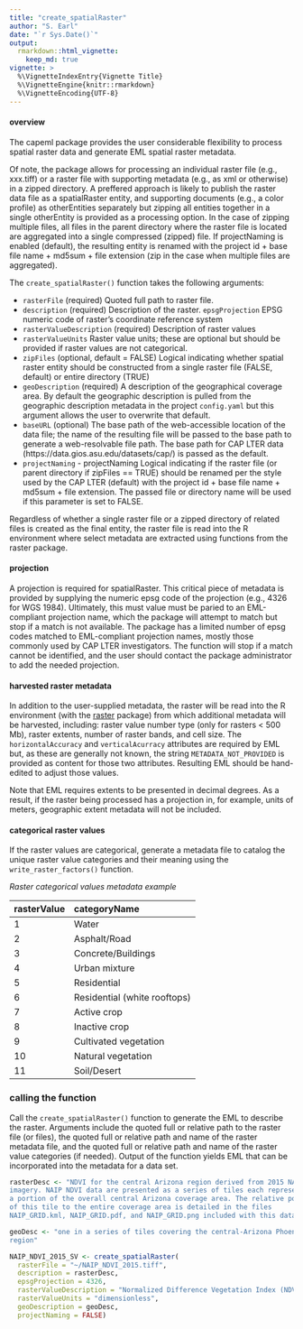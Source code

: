 ```yaml
---
title: "create_spatialRaster"
author: "S. Earl"
date: "`r Sys.Date()`"
output: 
  rmarkdown::html_vignette:
    keep_md: true
vignette: >
  %\VignetteIndexEntry{Vignette Title}
  %\VignetteEngine{knitr::rmarkdown}
  %\VignetteEncoding{UTF-8}
---
```


#### overview

The capeml package provides the user considerable flexibility to process spatial
raster data and generate EML spatial raster metadata. 

Of note, the package allows for processing an individual raster file (e.g.,
xxx.tiff) or a raster file with supporting metadata (e.g., as xml or otherwise)
in a zipped directory. A preffered approach is likely to publish the raster
data file as a spatialRaster entity, and supporting documents (e.g., a color
profile) as otherEntities separately but zipping all entities together in a
single otherEntity is provided as a processing option. In the case of zipping
multiple files, all files in the parent directory where the raster file is
located are aggregated into a single compressed (zipped) file. If projectNaming
is enabled (default), the resulting entity is renamed with the project id +
base file name + md5sum + file extension (zip in the case when multiple files
are aggregated).

The `create_spatialRaster()` function takes the following arguments:

- `rasterFile` (required) Quoted full path to raster file.
- `description` (required) Description of the raster.  `epsgProjection` EPSG
  numeric code of raster's coordinate reference system
- `rasterValueDescription` (required) Description of raster values
* `rasterValueUnits` Raster value units; these are optional but should be
  provided if raster values are not categorical.
- `zipFiles` (optional, default = FALSE) Logical indicating whether spatial
  raster entity should be constructed from a single raster file (FALSE,
  default) or entire directory (TRUE)
- `geoDescription` (required) A description of the geographical coverage area.
  By default the geographic description is pulled from the geographic
  description metadata in the project `config.yaml` but this argument allows
  the user to overwrite that default.
- `baseURL` (optional) The base path of the web-accessible location of the data
  file; the name of the resulting file will be passed to the base path to
  generate a web-resolvable file path. The base path for CAP LTER data
  (https://data.gios.asu.edu/datasets/cap/) is passed as the default.
- `projectNaming` - projectNaming Logical indicating if the raster file (or
  parent directory if zipFiles == TRUE) should be renamed per the style used by
  the CAP LTER (default) with the project id + base file name + md5sum + file
  extension. The passed file or directory name will be used if this parameter
  is set to FALSE.

Regardless of whether a single raster file or a zipped directory of related
files is created as the final entity, the raster file is read into the R
environment where select metadata are extracted using functions from the raster
package.

#### projection

A projection is required for spatialRaster. This critical piece of metadata is
provided by supplying the numeric epsg code of the projection (e.g., 4326 for
WGS 1984). Ultimately, this must value must be paried to an EML-compliant
projection name, which the package will attempt to match but stop if a match is
not available. The package has a limited number of epsg codes matched to
EML-compliant projection names, mostly those commonly used by CAP LTER
investigators. The function will stop if a match cannot be identified, and the
user should contact the package administrator to add the needed projection.

#### harvested raster metadata

In addition to the user-supplied metadata, the raster will be read into the R
environment (with the
[raster](https://cran.r-project.org/web/packages/raster/index.html) package)
from which additional metadata will be harvested, including: raster value number
type (only for rasters < 500 Mb), raster extents, number of raster bands, and
cell size. The `horizontalAccuracy` and `verticalAcurracy` attributes are
required by EML but, as these are generally not known, the string
`METADATA_NOT_PROVIDED` is provided as content for those two attributes.
Resulting EML should be hand-edited to adjust those values.

Note that EML requires extents to be presented in decimal degrees. As a result,
if the raster being processed has a projection in, for example, units of
meters, geographic extent metadata will not be included.

#### categorical raster values

If the raster values are categorical, generate a metadata file to catalog the
unique raster value categories and their meaning using the
`write_raster_factors()` function.

*Raster categorical values metadata example*

|rasterValue | categoryName |
|:-----------|:-------------|
|1 | Water |
|2 | Asphalt/Road |
|3 | Concrete/Buildings |
|4 | Urban mixture |
|5 | Residential |
|6 | Residential (white rooftops) |
|7 | Active crop |
|8 | Inactive crop |
|9 | Cultivated vegetation |
|10 | Natural vegetation |
|11 | Soil/Desert |


### calling the function

Call the `create_spatialRaster()` function to generate the EML to describe the
raster. Arguments include the quoted full or relative path to the raster file
(or files), the quoted full or relative path and name of the raster metadata
file, and the quoted full or relative path and name of the raster value
categories (if needed). Output of the function yields EML that can be
incorporated into the metadata for a data set.

```r

rasterDesc <- "NDVI for the central Arizona region derived from 2015 NAIP
imagery. NAIP NDVI data are presented as a series of tiles each representing
a portion of the overall central Arizona coverage area. The relative position
of this tile to the entire coverage area is detailed in the files
NAIP_GRID.kml, NAIP_GRID.pdf, and NAIP_GRID.png included with this data set."

geoDesc <- "one in a series of tiles covering the central-Arizona Phoenix
region"

NAIP_NDVI_2015_SV <- create_spatialRaster(
  rasterFile = "~/NAIP_NDVI_2015.tiff",
  description = rasterDesc,
  epsgProjection = 4326,
  rasterValueDescription = "Normalized Difference Vegetation Index (NDVI)",
  rasterValueUnits = "dimensionless",
  geoDescription = geoDesc,
  projectNaming = FALSE)

```

